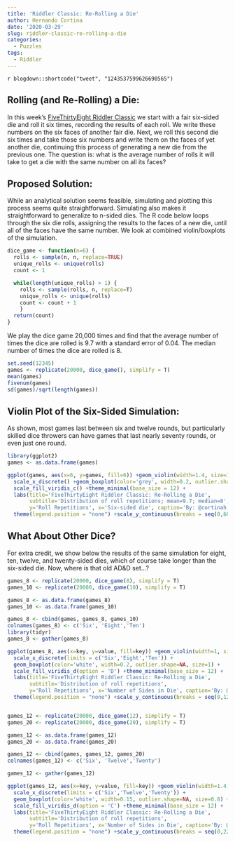 ```yaml
---
title: 'Riddler Classic: Re-Rolling a Die'
author: Hernando Cortina
date: '2020-03-29'
slug: riddler-classic-re-rolling-a-die
categories:
  - Puzzles
tags:
  - Riddler
---
```


`r blogdown::shortcode("tweet", "1243537599626690565")`


## Rolling (and Re-Rolling) a Die:
In this week's [FiveThirtyEight Riddler Classic](https://fivethirtyeight.com/features/can-you-get-the-gloves-out-of-the-box/) we start with a fair six-sided die and roll it six times, recording the results of each roll. We write these numbers on the six faces of another fair die. Next, we roll this second die six times and take those six numbers and write them on the faces of yet another die, continuing this process of generating a new die from the previous one. The question is: what is the average number of rolls it will take to get a die with the same number on all its faces?

## Proposed Solution:
While an analytical solution seems feasible, simulating and plotting this process seems quite straightforward. Simulating also makes it straightforward to generalize to n-sided dies.  The R code below loops through the six die rolls, assigning the results to the faces of a new die, until all of the faces have the same number. We look at combined violin/boxplots of the simulation.

```r
dice_game <- function(n=6) {
  rolls <- sample(n, n, replace=TRUE)
  unique_rolls <- unique(rolls)
  count <- 1

  while(length(unique_rolls) > 1) {
    rolls <- sample(rolls, n, replace=T)
    unique_rolls <- unique(rolls)
    count <- count + 1
    }  
  return(count)
}
```


We play the dice game 20,000 times and find that the average number of times the dice are rolled is 9.7 with a standard error of 0.04.  The median number of times the dice are rolled is 8.  

```r
set.seed(12345)
games <- replicate(20000, dice_game(), simplify = T)
mean(games)
fivenum(games)
sd(games)/sqrt(length(games))
```


## Violin Plot of the Six-Sided Simulation:
As shown, most games last between six and twelve rounds, but particularly skilled dice throwers can have games that last nearly seventy rounds, or even just one round.

```r
library(ggplot2)
games <- as.data.frame(games)

ggplot(games, aes(x=6, y=games, fill=6)) +geom_violin(width=1.4, size=1, color='grey') +
  scale_x_discrete() +geom_boxplot(color='grey', width=0.2, outlier.shape=NA, size=1) +
  scale_fill_viridis_c() +theme_minimal(base_size = 12) +
  labs(title='FiveThirtyEight Riddler Classic: Re-Rolling a Die',
       subtitle='Distribution of roll repetitions; mean=9.7; median=8',
       y='Roll Repetitions', x='Six-sided die', caption='By: @cortinah, 2020-03-29') +
  theme(legend.position = "none") +scale_y_continuous(breaks = seq(0,60,10))
```

## What About Other Dice?
For extra credit, we show below the results of the same simulation for eight, ten, twelve, and twenty-sided dies, which of course take longer than the six-sided die.  Now, where is that old AD&D set...?

```r
games_8 <- replicate(20000, dice_game(8), simplify = T)
games_10 <- replicate(20000, dice_game(10), simplify = T)

games_8 <- as.data.frame(games_8)
games_10 <- as.data.frame(games_10)

games_8 <- cbind(games, games_8, games_10)
colnames(games_8) <- c('Six', 'Eight','Ten')
library(tidyr)
games_8 <- gather(games_8)

ggplot(games_8, aes(x=key, y=value, fill=key)) +geom_violin(width=1, size=1, color='grey') +
  scale_x_discrete(limits = c('Six','Eight','Ten')) +
  geom_boxplot(color='white', width=0.2, outlier.shape=NA, size=1) +
  scale_fill_viridis_d(option = 'D') +theme_minimal(base_size = 12) +
  labs(title='FiveThirtyEight Riddler Classic: Re-Rolling a Die',
       subtitle='Distribution of roll repetitions',
       y='Roll Repetitions', x='Number of Sides in Die', caption='By: @cortinah, 2020-03-29') +
  theme(legend.position = "none") +scale_y_continuous(breaks = seq(0,125,25))


games_12 <- replicate(20000, dice_game(12), simplify = T)
games_20 <- replicate(20000, dice_game(20), simplify = T)

games_12 <- as.data.frame(games_12)
games_20 <- as.data.frame(games_20)

games_12 <- cbind(games, games_12, games_20)
colnames(games_12) <- c('Six', 'Twelve','Twenty')

games_12 <- gather(games_12)

ggplot(games_12, aes(x=key, y=value, fill=key)) +geom_violin(width=1.4, size=1, color='grey') +
  scale_x_discrete(limits = c('Six','Twelve','Twenty')) +
  geom_boxplot(color='white', width=0.15, outlier.shape=NA, size=0.8) +
  scale_fill_viridis_d(option = 'C') +theme_minimal(base_size = 12) +
  labs(title='FiveThirtyEight Riddler Classic: Re-Rolling a Die',
       subtitle='Distribution of roll repetitions',
       y='Roll Repetitions', x='Number of Sides in Die', caption='By: @cortinah, 2020-03-29') +
  theme(legend.position = "none") +scale_y_continuous(breaks = seq(0,225,25))
```